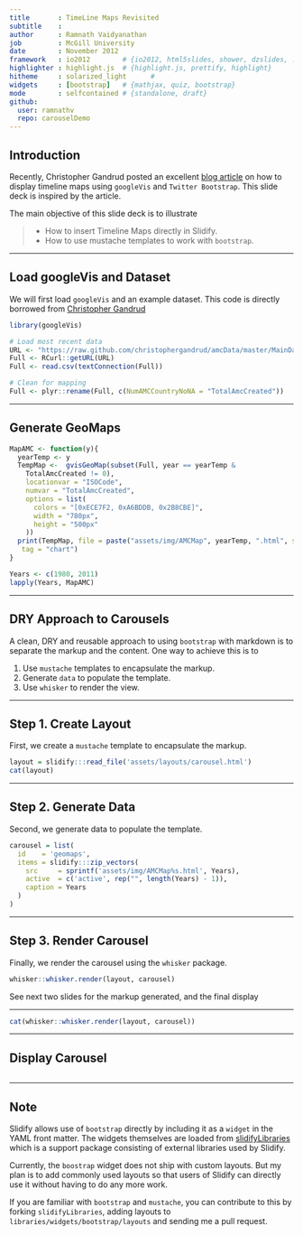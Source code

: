 ```yaml
---
title       : TimeLine Maps Revisited
subtitle    : 
author      : Ramnath Vaidyanathan
job         : McGill University
date        : November 2012
framework   : io2012        # {io2012, html5slides, shower, dzslides, ...}
highlighter : highlight.js  # {highlight.js, prettify, highlight}
hitheme     : solarized_light      # 
widgets     : [bootstrap]   # {mathjax, quiz, bootstrap}
mode        : selfcontained # {standalone, draft}
github:
  user: ramnathv
  repo: carouselDemo
--- 
```


## Introduction

Recently, Christopher Gandrud posted an excellent [blog article](http://christophergandrud.github.com/amc-site/maps.html) on how to display timeline maps using `googleVis` and `Twitter Bootstrap`. This slide deck is inspired by the article. 

The main objective of this slide deck is to illustrate

> - How to insert Timeline Maps directly in Slidify.
> - How to use mustache templates to work with `bootstrap`.


---

## Load googleVis and Dataset

We will first load `googleVis` and an example dataset. This code is directly borrowed from [Christopher Gandrud](https://github.com/christophergandrud/amcData/blob/master/SourceCode/Descriptive/AMCTotalMaps.R)

```r
library(googleVis)

# Load most recent data
URL <- "https://raw.github.com/christophergandrud/amcData/master/MainData/amcCountryYear.csv"
Full <- RCurl::getURL(URL)
Full <- read.csv(textConnection(Full))

# Clean for mapping 
Full <- plyr::rename(Full, c(NumAMCCountryNoNA = "TotalAmcCreated"))
```

---

## Generate GeoMaps

```r
MapAMC <- function(y){
  yearTemp <- y  
  TempMap <-  gvisGeoMap(subset(Full, year == yearTemp &
    TotalAmcCreated != 0), 
    locationvar = "ISOCode", 
    numvar = "TotalAmcCreated",
    options = list(
      colors = "[0xECE7F2, 0xA6BDDB, 0x2B8CBE]",
      width = "780px",
      height = "500px"
    ))
  print(TempMap, file = paste("assets/img/AMCMap", yearTemp, ".html", sep = ""), 
   tag = "chart")
}

Years <- c(1980, 2011)
lapply(Years, MapAMC)
```

---

## DRY Approach to Carousels

A clean, DRY and reusable approach to using `bootstrap` with markdown is to separate the markup and the content. One way to achieve this is to 

1. Use `mustache` templates to encapsulate the markup.
2. Generate `data` to populate the template.
3. Use `whisker` to render the view.

---

## Step 1. Create Layout

First, we create a `mustache` template to encapsulate the markup.

```r
layout = slidify:::read_file('assets/layouts/carousel.html')
cat(layout)
```

---

## Step 2. Generate Data

Second, we generate data to populate the template.

```r
carousel = list(
  id    = 'geomaps',
  items = slidify:::zip_vectors(
    src     = sprintf('assets/img/AMCMap%s.html', Years),
    active  = c('active', rep("", length(Years) - 1)),
    caption = Years
  )
)
```

---

## Step 3. Render Carousel

Finally, we render the carousel using the `whisker` package.

```r
whisker::whisker.render(layout, carousel)
```

See next two slides for the markup generated, and the final display

---

```r
cat(whisker::whisker.render(layout, carousel))
```

---

## Display Carousel

```r
```

---

## Note

Slidify allows use of `bootstrap` directly by including it as a `widget` in the YAML front matter. The widgets themselves are loaded from [slidifyLibraries](http://github.com/ramnathv/slidifyLibraries) which is a support package consisting of external libraries used by Slidify.

Currently, the `boostrap` widget does not ship with custom layouts. But my plan is to add commonly used layouts so that users of Slidify can directly use it without having to do any more work. 

If you are familiar with `bootstrap` and `mustache`, you can contribute to this by forking `slidifyLibraries`, adding layouts to `libraries/widgets/bootstrap/layouts` and sending me a pull request.




